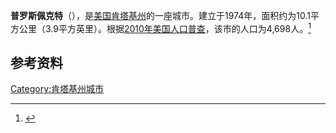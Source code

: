{{Infobox City 
|chinese_name = 普罗斯佩克特
|official_name = Prospect
|image_flag = 
|image_seal = 
|image_skyline = 
|image_map = <!-- 檔案不存在 KYMap-doton-Prospect.PNG -->
|map_caption =
|subdivision_type = [[國家|國家]]
|subdivision_name = {{USA}}
|leader_title = 
|leader_name = 
|subdivision_type1 = [[美國行政區劃|州]]
|subdivision_name1 = [[肯塔基州|肯塔基州]]
|subdivision_type2 = [[肯塔基州行政区划|县]]
|subdivision_name2 = Jefferson
|found_title            = 正式立市
|found_date             = 1974年
|area_total = 10.1
|area_land = 
|area_water = 
|population_as_of = 2010
|population_total = 4,698
|population_density = 
|timezone = 
|utc_offset = 
|timezone_DST = 
|utc_offset_DST = 
}}

'''普罗斯佩克特'''（{{lang-en|'''Prospect'''}}），是[[美国|美国]][[肯塔基州|肯塔基州]]的一座城市。建立于1974年，面积约为10.1平方公里（3.9平方英里）。根据[[2010年美国人口普查|2010年美国人口普查]]，该市的人口为4,698人。<ref name=census>{{cite web |url = http://www.census.gov/prod/www/abs/decennial/ |title = Census of Population and Housing |publisher = U.S. Census Bureau |accessdate = November 18, 2011 |archive-url = https://web.archive.org/web/20060208103743/http://www.census.gov/prod/www/abs/decennial/ |archive-date = 2006-02-08 |dead-url = yes }}</ref>

== 参考资料 ==
{{reflist}}

[[Category:肯塔基州城市|Category:肯塔基州城市]]

{{Kentucky-stub}}